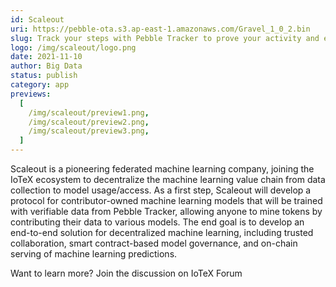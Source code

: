 ```yaml
---
id: Scaleout
uri: https://pebble-ota.s3.ap-east-1.amazonaws.com/Gravel_1_0_2.bin
slug: Track your steps with Pebble Tracker to prove your activity and earn token rewards
logo: /img/scaleout/logo.png
date: 2021-11-10
author: Big Data
status: publish
category: app
previews:
  [
    /img/scaleout/preview1.png,
    /img/scaleout/preview2.png,
    /img/scaleout/preview3.png,
  ]
---
```


Scaleout is a pioneering federated machine learning company, joining the IoTeX ecosystem to decentralize the machine learning value chain from data collection to model usage/access. As a first step, Scaleout will develop a protocol for contributor-owned machine learning models that will be trained with verifiable data from Pebble Tracker, allowing anyone to mine tokens by contributing their data to various models. The end goal is to develop an end-to-end solution for decentralized machine learning, including trusted collaboration, smart contract-based model governance, and on-chain serving of machine learning predictions.

Want to learn more? Join the discussion on IoTeX Forum
